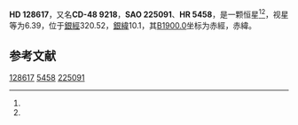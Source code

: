 {{Starbox begin
| name = HD 128617
}}
{{Starbox observe
| epoch = [[J2000.0|J2000.0]]
| constell = {{星座名待查}}<ref name=SIMBAD>{{cite web
 | url=http://simbad.u-strasbg.fr/simbad/sim-id?Ident=HR+5458
 | title =Pulsating variable Star
 | publisher=Centre de Données astronomiques de Strasbourg
 | work=SIMBAD
 | accessdate=2012-07-13}}</ref><ref name=DATA>{{cite web
 | url=http://vizier.u-strasbg.fr/viz-bin/VizieR-5?-out.add=.&-source=5050&-corr=PK=HR&-out.max=9999&HR=5458
 | title=VizieR Detailed Page
 | accessdate=2012-07-13
 | archive-date=2019-02-16
 | archive-url=https://web.archive.org/web/20190216082954/http://vizier.u-strasbg.fr/viz-bin/VizieR-5?-out.add=.&-source=5050&-corr=PK=HR&-out.max=9999&HR=5458
 | dead-url=no
 }}</ref>
| 星官 = 
| ra = {{RA|14|39|24.7}}<ref name=SIMBAD /><ref name=DATA />
| dec = {{DEC|-49|3|20}}<ref name=SIMBAD /><ref name=DATA />
| appmag_v = 6.39<ref name=SIMBAD /><ref name=DATA />
}}
{{Starbox character
| class = F3IV<ref name=SIMBAD /><ref name=DATA />
| b-v = 0.44<ref name=SIMBAD /><ref name=DATA />
| u-b = 0.01?<ref name=SIMBAD /><ref name=DATA />
| r-i = <ref name=SIMBAD /><ref name=DATA />
| variable = 
}}
{{Starbox astrometry
| radial_v = 0.01
| prop_mo_ra = -17
| parallax = 0.009
| p_error = 
}}
{{Starbox catalog
| names =CD-48 9218，[[SAO星表|SAO]] 225091，[[HD星表|HD]] 128617，[[HR星表|HR]] 5458}}
{{Starbox reference |Simbad=HR+5458}}
{{Starbox end}}

'''HD 128617'''，又名'''CD-48 9218'''，'''SAO 225091'''、'''HR 5458'''，是一颗恒星<ref name=SIMBAD /><ref name=DATA />，视星等为6.39，位于[[銀道座標系|銀經]]320.52，[[銀道座標系|銀緯]]10.1，其[[B1900.0|B1900.0]]坐标为赤經{{RA|14|32|42.8}}，赤緯{{DEC|-48|10.1|9}}。

== 参考文献 ==
{{reflist}}

{{star-stub}}

[[Category:HD和HDE天體|128617]]
[[Category:HR天體|5458]]
[[Category:SAO天體|225091]]